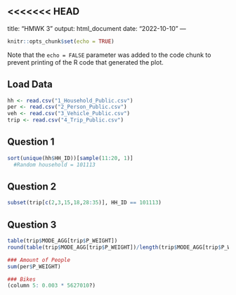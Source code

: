 <<<<<<< HEAD
---
title: "HMWK 3"
output: html_document
date: "2022-10-10"
---

```r
knitr::opts_chunk$set(echo = TRUE)
```

Note that the `echo = FALSE` parameter was added to the code chunk to prevent printing of the R code that generated the plot.

## Load Data
```r
hh <- read.csv("1_Household_Public.csv")
per <- read.csv("2_Person_Public.csv")
veh <- read.csv("3_Vehicle_Public.csv")
trip <- read.csv("4_Trip_Public.csv")
```

## Question 1
```r
sort(unique(hh$HH_ID))[sample(11:20, 1)]
  #Random household = 101113
```

## Question 2
```r
subset(trip[c(2,3,15,18,28:35)], HH_ID == 101113)
```

## Question 3 

```r
table(trip$MODE_AGG[trip$P_WEIGHT])
round(table(trip$MODE_AGG[trip$P_WEIGHT])/length(trip$MODE_AGG[trip$P_WEIGHT]),3)

### Amount of People 
sum(per$P_WEIGHT)

### Bikes
(column 5: 0.003 * 5627010?)
```



